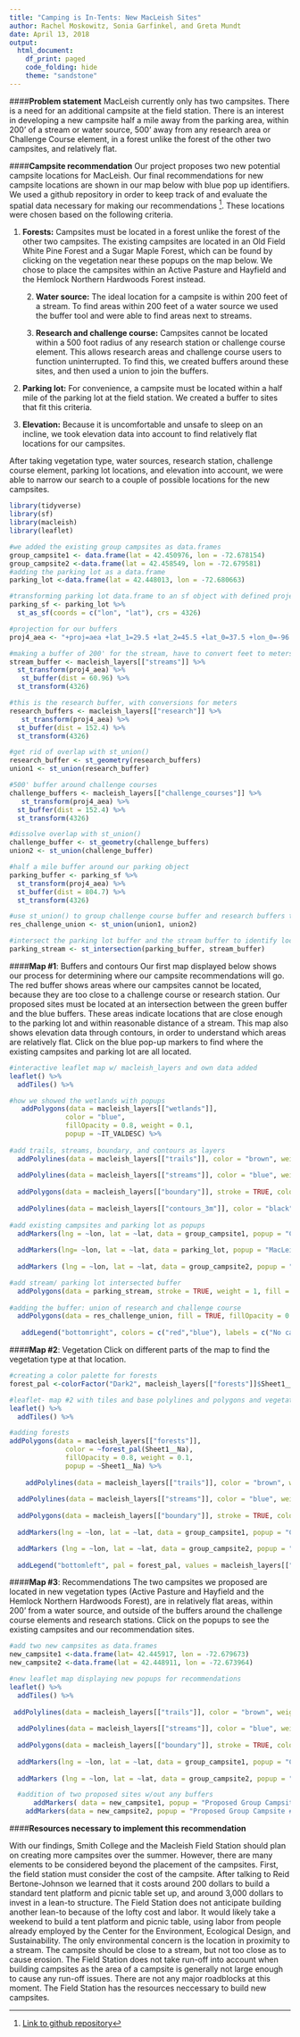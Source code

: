 ```yaml
---
title: "Camping is In-Tents: New MacLeish Sites"
author: Rachel Moskowitz, Sonia Garfinkel, and Greta Mundt
date: April 13, 2018
output: 
  html_document:
    df_print: paged
    code_folding: hide
    theme: "sandstone"
---
```



####**Problem statement**
MacLeish currently only has two campsites. There is a need for an additional campsite at the field station. There is an interest in developing a new campsite half a mile away from the parking area, within 200' of a stream or water source, 500' away from any research area or Challenge Course element, in a forest unlike the forest of the other two campsites, and relatively flat. 


####**Campsite recommendation**
Our project proposes two new potential campsite locations for MacLeish. Our final recommendations for new campsite locations are shown in our map below with blue pop up identifiers. We used a github repository in order to keep track of and evaluate the spatial data necessary for making our recommendations [^1]. These locations were chosen based on the following criteria.


1. **Forests:**
Campsites must be located in a forest unlike the forest of the other two campsites. The existing campsites are located in an Old Field White Pine Forest and a Sugar Maple Forest, which can be found by clicking on the vegetation near these popups on the map below. We chose to place the campsites within an Active Pasture and Hayfield and the Hemlock Northern Hardwoods Forest instead.
   
   
   2. **Water source:** The ideal location for a campsite is within 200 feet of a stream. To find areas within 200 feet of a water source we used the buffer tool and were able to find areas next to streams. 
  
  
   3. **Research and challenge course:** Campsites cannot be located within a 500 foot radius of any research station or challenge course element. This allows research areas and challenge course users to function uninterrupted. To find this, we created buffers around these sites, and then used a union to join the buffers. 
   
   
4. **Parking lot:** For convenience, a campsite must be located within a half mile of the parking lot at the field station. We created a buffer to sites that fit this criteria. 


5. **Elevation:** Because it is uncomfortable and unsafe to sleep on an incline, we took elevation data into account to find relatively flat locations for our campsites. 


After taking vegetation type, water sources, research station, challenge course element, parking lot locations, and elevation into account, we were able to narrow our search to a couple of possible locations for the new campsites. 


```r
library(tidyverse)
library(sf)
library(macleish)
library(leaflet)
```

```r
#we added the existing group campsites as data.frames
group_campsite1 <- data.frame(lat = 42.450976, lon = -72.678154)
group_campsite2 <-data.frame(lat = 42.458549, lon = -72.679581)
#adding the parking lot as a data.frame
parking_lot <-data.frame(lat = 42.448013, lon = -72.680663)

#transforming parking lot data.frame to an sf object with defined projection
parking_sf <- parking_lot %>%
  st_as_sf(coords = c("lon", "lat"), crs = 4326)

#projection for our buffers
proj4_aea <- "+proj=aea +lat_1=29.5 +lat_2=45.5 +lat_0=37.5 +lon_0=-96 +x_0=0 +y_0=0 +ellps=GRS80 +datum=NAD83 +units=m +no_defs"

#making a buffer of 200' for the stream, have to convert feet to meters for the distqnce and put it all in the correct projection system 
stream_buffer <- macleish_layers[["streams"]] %>%
  st_transform(proj4_aea) %>%
   st_buffer(dist = 60.96) %>%
  st_transform(4326)

#this is the research buffer, with conversions for meters 
research_buffers <- macleish_layers[["research"]] %>%
   st_transform(proj4_aea) %>%
  st_buffer(dist = 152.4) %>%
  st_transform(4326)

#get rid of overlap with st_union()
research_buffer <- st_geometry(research_buffers)
union1 <- st_union(research_buffer)

#500' buffer around challenge courses
challenge_buffers <- macleish_layers[["challenge_courses"]] %>%
   st_transform(proj4_aea) %>%
  st_buffer(dist = 152.4) %>%
  st_transform(4326)

#dissolve overlap with st_union()
challenge_buffer <- st_geometry(challenge_buffers)
union2 <- st_union(challenge_buffer)

#half a mile buffer around our parking object
parking_buffer <- parking_sf %>%
  st_transform(proj4_aea) %>%
  st_buffer(dist = 804.7) %>%
  st_transform(4326)

#use st_union() to group challenge course buffer and research buffers together
res_challenge_union <- st_union(union1, union2)

#intersect the parking lot buffer and the stream buffer to identify locations where campsites could be built
parking_stream <- st_intersection(parking_buffer, stream_buffer)
```

####**Map #1**: Buffers and contours
Our first map displayed below shows our process for determining where our campsite recommendations will go. The red buffer shows areas where our campsites cannot be located, because they are too close to a challenge course or research station. Our proposed sites must be located at an intersection between the green buffer and the blue buffers. These areas indicate locations that are close enough to the parking lot and within reasonable distance of a stream. This map also shows elevation data through contours, in order to understand which areas are relatively flat. Click on the blue pop-up markers to find where the existing campsites and parking lot are all located.
  
```r
#interactive leaflet map w/ macleish_layers and own data added
leaflet() %>%
  addTiles() %>%

#how we showed the wetlands with popups
   addPolygons(data = macleish_layers[["wetlands"]], 
              color = "blue", 
              fillOpacity = 0.8, weight = 0.1, 
              popup = ~IT_VALDESC) %>%
  
#add trails, streams, boundary, and contours as layers
  addPolylines(data = macleish_layers[["trails"]], color = "brown", weight = 2) %>%
  
  addPolylines(data = macleish_layers[["streams"]], color = "blue", weight = 3) %>%
  
  addPolygons(data = macleish_layers[["boundary"]], stroke = TRUE, color = "black", fill = NA, weight = 2, opacity = 2) %>%
  
  addPolylines(data = macleish_layers[["contours_3m"]], color = "black", weight = 1) %>%
  
#add existing campsites and parking lot as popups
  addMarkers(lng = ~lon, lat = ~lat, data = group_campsite1, popup = "Current Group Campsite") %>%
  
  addMarkers(lng= ~lon, lat = ~lat, data = parking_lot, popup = "MacLeish Parking Lot") %>%
  
  addMarkers (lng = ~lon, lat = ~lat, data = group_campsite2, popup = "Current Group Campsite (Remote)") %>%

#add stream/ parking lot intersected buffer 
  addPolygons(data = parking_stream, stroke = TRUE, weight = 1, fill = TRUE, color = "blue")  %>%
  
#adding the buffer: union of research and challenge course
  addPolygons(data = res_challenge_union, fill = TRUE, fillOpacity = 0.5, color = "red", stroke = FALSE) %>%
  
   addLegend("bottomright", colors = c("red","blue"), labels = c("No campsites allowed", "Possible campsite locations"), title = "Buffers")
```



####**Map #2**: Vegetation
Click on different parts of the map to find the vegetation type at that location. 
```r
#creating a color palette for forests
forest_pal <-colorFactor("Dark2", macleish_layers[["forests"]]$Sheet1__Na)

#leaflet- map #2 with tiles and base polylines and polygons and vegetation
leaflet() %>%
  addTiles() %>%

#adding forests  
addPolygons(data = macleish_layers[["forests"]], 
              color = ~forest_pal(Sheet1__Na), 
              fillOpacity = 0.8, weight = 0.1, 
              popup = ~Sheet1__Na) %>%
  
    addPolylines(data = macleish_layers[["trails"]], color = "brown", weight = 1) %>%
  
  addPolylines(data = macleish_layers[["streams"]], color = "blue", weight = 3) %>%
  
  addPolygons(data = macleish_layers[["boundary"]], stroke = TRUE, color = "black", fill = NA, weight = 1, opacity = 2) %>%
  
  addMarkers(lng = ~lon, lat = ~lat, data = group_campsite1, popup = "Current Group Campsite") %>%

  addMarkers (lng = ~lon, lat = ~lat, data = group_campsite2, popup = "Current Group Campsite (Remote)") %>%
  
  addLegend("bottomleft", pal = forest_pal, values = macleish_layers[["forests"]]$Sheet1__Na, title = "Vegetation Type")  
```



####**Map #3**: Recommendations
The two campsites we proposed are located in new vegetation types (Active Pasture and Hayfield and the Hemlock Northern Hardwoods Forest), are in relatively flat areas, within 200' from a water source, and outside of the buffers around the challenge course elements and research stations. Click on the popups to see the existing campsites and our recommendation sites. 

```r
#add two new campsites as data.frames
new_campsite1 <-data.frame(lat= 42.445917, lon = -72.679673)
new_campsite2 <-data.frame(lat = 42.448911, lon = -72.673964)

#new leaflet map displaying new popups for recommendations
leaflet() %>%
  addTiles() %>%
  
 addPolylines(data = macleish_layers[["trails"]], color = "brown", weight = 1) %>%
  
  addPolylines(data = macleish_layers[["streams"]], color = "blue", weight = 3) %>%
  
  addPolygons(data = macleish_layers[["boundary"]], stroke = TRUE, color = "black", fill = NA, weight = 1, opacity = 2) %>%
  
  addMarkers(lng = ~lon, lat = ~lat, data = group_campsite1, popup = "Current Group Campsite") %>%
  
  addMarkers (lng = ~lon, lat = ~lat, data = group_campsite2, popup = "Current Group Campsite (Remote)") %>%

  #addition of two proposed sites w/out any buffers
      addMarkers( data = new_campsite1, popup = "Proposed Group Campsite #1") %>%
    addMarkers(data = new_campsite2, popup = "Proposed Group Campsite #2") 
```


####**Resources necessary to implement this recommendation**

With our findings, Smith College and the Macleish Field Station should plan on creating more campsites over the summer. However, there are many elements to be considered beyond the placement of the campsites. First, the field station must consider the cost of the campsite. After talking to Reid Bertone-Johnson we learned that it costs around 200 dollars to build a standard tent platform and picnic table set up, and around 3,000 dollars to invest in a lean-to structure. The Field Station does not anticipate building another lean-to because of the lofty cost and labor. It would likely take a weekend to build a tent platform and picnic table, using labor from people already employed by the Center for the Environment, Ecological Design, and Sustainability. The only environmental concern is the location in proximity to a stream. The campsite should be close to a stream, but not too close as to cause erosion. The Field Station does not take run-off into account when building campsites as the area of a campsite is generally not large enough to cause any run-off issues. There are not any major roadblocks at this moment. The Field Station has the resources neccessary to build new campsites. 


[^1]: [Link to github repository](https://github.com/rmoskowitz/mp3)